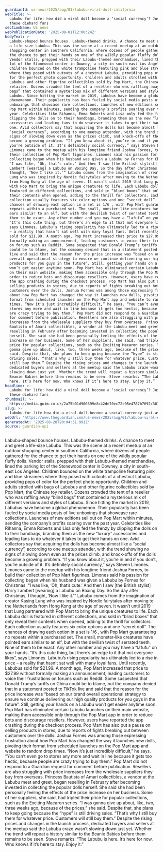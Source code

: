 ```yaml
---
guardianId: us-news/2025/aug/01/labubu-viral-doll-california
webTitle: >-
  Labubu for life: how did a viral doll become a ‘social currency’? Just ask
  these diehard fans
sectionName: US news
webPublicationDate: '2025-08-01T12:00:24Z'
bodyText: >-
  Labubu-shaped bounce houses. Labubu-themed drinks. A chance to meet and greet
  a life-size Labubu. This was the scene at a recent meetup at an outdoor
  shopping center in southern California, where dozens of people gathered for
  the chance to get their hands on one of the wildly popular fluffy dolls.
  Vendor stalls, prepped with their Labubu-themed merchandise, lined the parking
  lot of the Stonewood center in Downey, a city in south-east Los Angeles.
  Children bounced on the white trampoline featuring pink and blue streamers
  where they posed with cutouts of a chestnut Labubu, providing pops of color
  for the perfect photo opportunity. Children and adults strolled with bags of
  Labubus and other figurine collectibles sold by Pop Mart, the Chinese toy
  retailer. Dozens crowded the tent of a reseller who was raffling away “blind
  bags” that contained a mysterious mix of different versions and styles of
  Labubu. Since hitting the market in 2019, Labubus have become a global
  phenomenon. Their popularity has been fueled by social media posts of live
  unboxings that showcase rare collections. Launches of new editions sell out on
  Pop Mart within minutes, sending the company’s profits soaring over the past
  year. Celebrities like Rihanna, Emma Roberts and Lisa only fed the frenzy by
  clipping the dolls on to their handbags, branding them as the new “luxury”
  accessories and leading fans to do whatever it takes to get their hands on
  one. Avid collectors say that acquiring the dolls has become almost like a
  “social currency”, according to one meetup attender, with the trend showing no
  signs of slowing down even as the prices climb, and knock-offs of the dolls
  become a growing problem. “If you know about it, you’re in and if you don’t,
  you’re outside of it. It’s definitely social currency,” says Steven Limones.
  Limones came to the meetup with his longtime friend Joshua Fornes, to build
  their collection of Pop Mart figurines. Limones said his passion for
  collecting began when his husband was given a Labubu by Fornes for Christmas.
  “I was like, ‘Oh, that’s cute.’ And then I saw [the British stylist] Harry
  Lambert [wearing] a Labubu on Boxing Day. So the day after Christmas, I
  thought, ‘Now I like it.’” Labubu comes from the imagination of creator Kasing
  Lung who was inspired by Nordic fairytales after moving to the Netherlands
  from Hong Kong at the age of seven. It wasn’t until 2019 that Lung partnered
  with Pop Mart to bring the unique creatures to life. Each Labubu doll is
  featured in different collections, and sold in “blind boxes” that only reveal
  their contents when opened, adding to the thrill for collectors. Each
  collection usually features six color options and one “secret doll”. The
  chances of drawing each option in a set is 1/6 , with Pop Mart guaranteeing no
  repeats within a purchased set. The small, monster-like creatures have pointed
  ears similar to an elf, but with the devilish twist of serrated teeth. Nine of
  them to be exact. Any other number and you may have a “lafufu” on your hands.
  “It’s this cute thing, but there’s an edge to it that not everyone likes”,
  says Limones. Labubu’s rising popularity has ultimately led to a rise in price
  – a reality that hasn’t sat well with many loyal fans. Until recently, Labubus
  sold for $21.99. A month ago, Pop Mart increased that price to $27.99 without
  formally making an announcement, leading customers to voice their frustrations
  on forums such as Reddit. Some suspected that Donald Trump’s tariffs on China
  could be to blame, but the company denied that in a statement posted to TikTok
  live and said that the reason for the price increase was “based on our brand
  overall operational strategy to ensure we continue delivering our high quality
  products for you guys in the future”. Still, getting your hands on a Labubu
  won’t get easier anytime soon. Pop Mart has eliminated certain Labubu launches
  on their main website, making them accessible only through the Pop Mart app in
  order to reduce bots and discourage resellers. However, users have reported
  the app crashing during the checkout process. Pop Mart has also put a pause on
  selling products in stores, due to reports of fights breaking out between
  customers over the dolls. Joshua Fornes was among those expressing frustration
  about how Pop Mart has changed the way it launches new dolls, pivoting their
  format from scheduled launches on the Pop Mart app and website to random drop
  times. “Now it’s just incredibly difficult,” he says. “You can’t even go to
  stores any more and wait in line because it gets too hectic, because people
  are crazy trying to buy them.” Pop Mart did not respond to a Guardian request
  for comment before publication. Resellers are also struggling with price
  increases from the wholesale suppliers they buy from overseas. Princess
  Bautista of Amari collectibles, a vendor at the Labubu meet and greet, began
  reselling in February after becoming invested in collecting the popular dolls
  herself. She said she had been personally feeling the effects of the price
  increase on her business. Some of her suppliers, she said, had tripled their
  price for popular collections, such as the Exciting Macaron series. “I was
  gonna give up about, like, two, three weeks ago, because of the prices,” she
  said. Despite that, she plans to keep going because the “hype” is still
  driving sales. “That’s why I still buy them for whatever price. Customers will
  still buy them.” Despite the rising prices and changes in the launch process,
  dedicated buyers and sellers at the meetup said the Labubu craze wasn’t
  slowing down just yet. Whether the trend will repeat a history similar to the
  Beanie Babies before them remains to be seen. Steve remarks: “The Labubu is
  here. It’s here for now. Who knows if it’s here to stay. Enjoy it.”
headline: >-
  Labubu for life: how did a viral doll become a ‘social currency’? Just ask
  these diehard fans
thumbnail: >-
  https://media.guim.co.uk/2a75b01d900399e8c42de70ec72c05e4787b7092/301_0_2501_2001/500.jpg
slug: >-
  labubu-for-life-how-did-a-viral-doll-become-a-social-currency-just-ask-these-diehard-fans
webUrl: 'https://www.theguardian.com/us-news/2025/aug/01/labubu-viral-doll-california'
generatedAt: '2025-08-28T20:04:31.991Z'
source: guardian-api
---
```

Labubu-shaped bounce houses. Labubu-themed drinks. A chance to meet and greet a life-size Labubu. This was the scene at a recent meetup at an outdoor shopping center in southern California, where dozens of people gathered for the chance to get their hands on one of the wildly popular fluffy dolls. Vendor stalls, prepped with their Labubu-themed merchandise, lined the parking lot of the Stonewood center in Downey, a city in south-east Los Angeles. Children bounced on the white trampoline featuring pink and blue streamers where they posed with cutouts of a chestnut Labubu, providing pops of color for the perfect photo opportunity. Children and adults strolled with bags of Labubus and other figurine collectibles sold by Pop Mart, the Chinese toy retailer. Dozens crowded the tent of a reseller who was raffling away “blind bags” that contained a mysterious mix of different versions and styles of Labubu. Since hitting the market in 2019, Labubus have become a global phenomenon. Their popularity has been fueled by social media posts of live unboxings that showcase rare collections. Launches of new editions sell out on Pop Mart within minutes, sending the company’s profits soaring over the past year. Celebrities like Rihanna, Emma Roberts and Lisa only fed the frenzy by clipping the dolls on to their handbags, branding them as the new “luxury” accessories and leading fans to do whatever it takes to get their hands on one. Avid collectors say that acquiring the dolls has become almost like a “social currency”, according to one meetup attender, with the trend showing no signs of slowing down even as the prices climb, and knock-offs of the dolls become a growing problem. “If you know about it, you’re in and if you don’t, you’re outside of it. It’s definitely social currency,” says Steven Limones. Limones came to the meetup with his longtime friend Joshua Fornes, to build their collection of Pop Mart figurines. Limones said his passion for collecting began when his husband was given a Labubu by Fornes for Christmas. “I was like, ‘Oh, that’s cute.’ And then I saw [the British stylist] Harry Lambert [wearing] a Labubu on Boxing Day. So the day after Christmas, I thought, ‘Now I like it.’” Labubu comes from the imagination of creator Kasing Lung who was inspired by Nordic fairytales after moving to the Netherlands from Hong Kong at the age of seven. It wasn’t until 2019 that Lung partnered with Pop Mart to bring the unique creatures to life. Each Labubu doll is featured in different collections, and sold in “blind boxes” that only reveal their contents when opened, adding to the thrill for collectors. Each collection usually features six color options and one “secret doll”. The chances of drawing each option in a set is 1/6 , with Pop Mart guaranteeing no repeats within a purchased set. The small, monster-like creatures have pointed ears similar to an elf, but with the devilish twist of serrated teeth. Nine of them to be exact. Any other number and you may have a “lafufu” on your hands. “It’s this cute thing, but there’s an edge to it that not everyone likes”, says Limones. Labubu’s rising popularity has ultimately led to a rise in price – a reality that hasn’t sat well with many loyal fans. Until recently, Labubus sold for $21.99. A month ago, Pop Mart increased that price to $27.99 without formally making an announcement, leading customers to voice their frustrations on forums such as Reddit. Some suspected that Donald Trump’s tariffs on China could be to blame, but the company denied that in a statement posted to TikTok live and said that the reason for the price increase was “based on our brand overall operational strategy to ensure we continue delivering our high quality products for you guys in the future”. Still, getting your hands on a Labubu won’t get easier anytime soon. Pop Mart has eliminated certain Labubu launches on their main website, making them accessible only through the Pop Mart app in order to reduce bots and discourage resellers. However, users have reported the app crashing during the checkout process. Pop Mart has also put a pause on selling products in stores, due to reports of fights breaking out between customers over the dolls. Joshua Fornes was among those expressing frustration about how Pop Mart has changed the way it launches new dolls, pivoting their format from scheduled launches on the Pop Mart app and website to random drop times. “Now it’s just incredibly difficult,” he says. “You can’t even go to stores any more and wait in line because it gets too hectic, because people are crazy trying to buy them.” Pop Mart did not respond to a Guardian request for comment before publication. Resellers are also struggling with price increases from the wholesale suppliers they buy from overseas. Princess Bautista of Amari collectibles, a vendor at the Labubu meet and greet, began reselling in February after becoming invested in collecting the popular dolls herself. She said she had been personally feeling the effects of the price increase on her business. Some of her suppliers, she said, had tripled their price for popular collections, such as the Exciting Macaron series. “I was gonna give up about, like, two, three weeks ago, because of the prices,” she said. Despite that, she plans to keep going because the “hype” is still driving sales. “That’s why I still buy them for whatever price. Customers will still buy them.” Despite the rising prices and changes in the launch process, dedicated buyers and sellers at the meetup said the Labubu craze wasn’t slowing down just yet. Whether the trend will repeat a history similar to the Beanie Babies before them remains to be seen. Steve remarks: “The Labubu is here. It’s here for now. Who knows if it’s here to stay. Enjoy it.”
